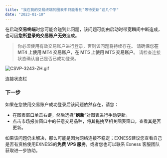 ```yaml
---
title: "我在我的交易终端的图表中只能看到“等待更新”这几个字"
date: "2023-01-10"
---
```


<Ads></Ads> 

在启动**交易终端**时您可能会碰到此问题，该问题可能由启动时带宽瞬间中断造成，也可因**您所登录的交易账户无效**造成。

> 你必须使用有效交易账户进行登录，否则该问题将持续存在。 请确保您**在 MT4 上使用 MT4 交易账户**，**在 MT5 上使用 MT5 交易账户**。 请检查连接状态确认自己是否已成功登录。

![CSVP-3243-ZH.gif](https://testingcf.jsdelivr.net/gh/jarlin8/OSS@main/exhelp/CSVP-3243-ZH.gif)

连接状态栏

### **下一步**

如果在您使用交易账户成功登录后该问题依然存在，请您：

- 在图表窗口单击右键，然后选择“**刷新**”对图表进行手动更新。
- 点击市场报价窗口中的任意交易品种，将其拖拽至相关图表窗口，查看其是否更新。

如果该问题仍未解决，那么可能是因为网络连接不稳定；EXNESS建议您查看自己是否有资格使用EXNESS的**免费 VPS 服务**，或者您也可以联系 Exness 客服团队获取进一步协助。
